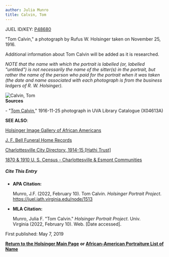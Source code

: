 ```yaml
---
author: Julia Munro
title: Calvin, Tom
---
```

JUEL ID/KEY: [P48680](http://juel.iath.virginia.edu/public_person?person=48680 "P48680")

"Tom Calvin," a photograph by Rufus W. Holsinger taken on November 25, 1916.

Additional information about Tom Calvin will be added as it is researched.

_NOTE that the name with which the portrait is labelled (or, labelled "untitled") is not necessarily the name of the sitter(s) in the portrait, but rather the name of the person who paid for the portrait when it was taken (the date and name associated with each photograph is from the business ledgers of R. W. Holsinger)._

![Calvin, Tom](https://iiif.lib.virginia.edu/iiif/uva-lib:1044805/full/778,561/0/default.jpg "Calvin, Tom")   
**Sources**

\- "[Tom Calvin](https://search.lib.virginia.edu/catalog/uva-lib:1044805#?c=0&m=0&s=0&cv=0&xywh=0%2C-54%2C3951%2C2929 "Calvin, Tom")," 1916-11-25 photograph in UVA Library Catalogue (X04613A) 

**SEE ALSO**:

[Holsinger Image Gallery of African Americans](http://rwholsingerphotos.org/images.php "Holsinger Image Gallery of African Americans")

[J. F. Bell Funeral Home Records](http://www2.vcdh.virginia.edu/afam/raceandplace/perl_scripts/funeral_search.html "J. F. Bell Funeral Home Database")

[Charlottesville City Directory, 1914-15 \[Hathi Trust\]](https://catalog.hathitrust.org/Record/101954103 "Charlottesville City Directory, 1914-15") 

[1870 & 1910 U. S. Census - Charlottesville & Esmont Communities](http://www2.vcdh.virginia.edu/afam/raceandplace/census/search_both.html "1870 & 1910 U. S. Census: Charlottesville and Esmont Communities")

##### **Cite This Entry**

*   **APA Citation:**
    
    Munro, J.F. (2022, February 10). Tom Calvin. _Holsinger Portrait Project_. https://juel.iath.virginia.edu/node/1513
    
*   **MLA Citation:**
    
    Munro, Julia F. "Tom Calvin." _Holsinger Portrait Project_. Univ. Virginia (2022, February 10). Web. \[Date accessed\].
    

First published: May 7, 2019    

[**Return to the Holsinger Main Page**](http://juel.iath.virginia.edu/node/980) **or [African-American Portraiture List of Name](http://juel.iath.virginia.edu/node/996)**